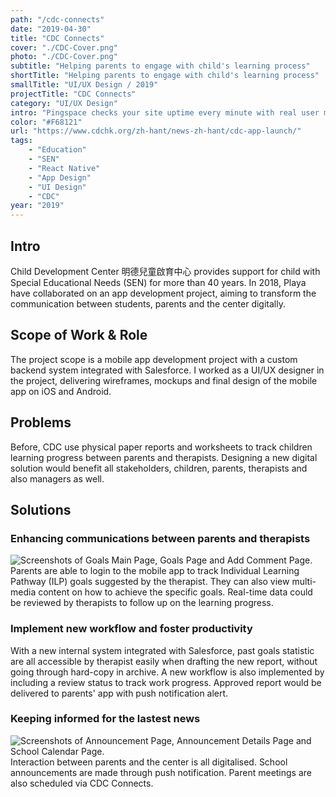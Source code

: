```yaml
---
path: "/cdc-connects"
date: "2019-04-30"
title: "CDC Connects"
cover: "./CDC-Cover.png"
photo: "./CDC-Cover.png"
subtitle: "Helping parents to engage with child's learning process"
shortTitle: "Helping parents to engage with child's learning process"
smallTitle: "UI/UX Design / 2019"
projectTitle: "CDC Connects"
category: "UI/UX Design"
intro: "Pingspace checks your site uptime every minute with real user monitoring and let you know when your sites are down."
color: "#F68121"
url: "https://www.cdchk.org/zh-hant/news-zh-hant/cdc-app-launch/"
tags: 
    - "Education"
    - "SEN"
    - "React Native"
    - "App Design"
    - "UI Design"
    - "CDC"
year: "2019"
---
```


## Intro

Child Development Center 明德兒童啟育中心 provides support for child with Special Educational Needs (SEN) for more than 40 years. In 2018, Playa have collaborated on an app development project, aiming to transform the communication between students, parents and the center digitally.

## Scope of Work & Role

The project scope is a mobile app development project with a custom backend system integrated with Salesforce. I worked as a UI/UX designer in the project, delivering wireframes, mockups and final design of the mobile app on iOS and Android.

## Problems

Before, CDC use physical paper reports and worksheets to track children learning progress between parents and therapists. Designing a new digital solution would benefit all stakeholders, children, parents, therapists and also managers as well.

## Solutions

### Enhancing communications between parents and therapists

![Screenshots of Goals Main Page, Goals Page and Add Comment Page.](./Communications.png)
Parents are able to login to the mobile app to track Individual Learning Pathway (ILP) goals suggested by the therapist. They can also view multi-media content on how to achieve the specific goals. Real-time data could be reviewed by therapists to follow up on the learning progress.

### Implement new workflow and foster productivity
With a new internal system integrated with Salesforce, past goals statistic are all accessible by therapist easily when drafting the new report, without going through hard-copy in archive. A new workflow is also implemented by including a review status to track work progress. Approved report would be delivered to parents' app with push notification alert. 

### Keeping informed for the lastest news
![Screenshots of Announcement Page, Announcement Details Page and School Calendar Page.](./News.png)
Interaction between parents and the center is all digitalised. School announcements are made through push notification. Parent meetings are also scheduled via CDC Connects.



<Centered>
<ReadOn href="https://www.cdchk.org/zh-hant/news-zh-hant/cdc-app-launch/" text="View Project" target="_blank" />
</Centered>

<GridBlock>
<Meta icon="calendar-alt" label="timeline" value="2018 June - 2019 Apr"/>
<Meta icon="mobile-alt" label="platform" value="iOS & Android App"/>
<Meta icon="mug-hot" label="type" value="Client Project"/>
<Meta icon="user" label="role" value="UI/UX Designer"/>
</GridBlock>    
